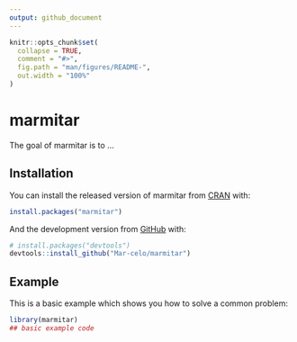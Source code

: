 ```yaml
---
output: github_document
---
```


<!-- README.md is generated from README.Rmd. Please edit that file -->

```r
knitr::opts_chunk$set(
  collapse = TRUE,
  comment = "#>",
  fig.path = "man/figures/README-",
  out.width = "100%"
)
```

# marmitar

<!-- badges: start -->
<!-- badges: end -->

The goal of marmitar is to ...

## Installation

You can install the released version of marmitar from [CRAN](https://CRAN.R-project.org) with:

``` r
install.packages("marmitar")
```

And the development version from [GitHub](https://github.com/) with:

``` r
# install.packages("devtools")
devtools::install_github("Mar-celo/marmitar")
```
## Example

This is a basic example which shows you how to solve a common problem:

```r
library(marmitar)
## basic example code
```


